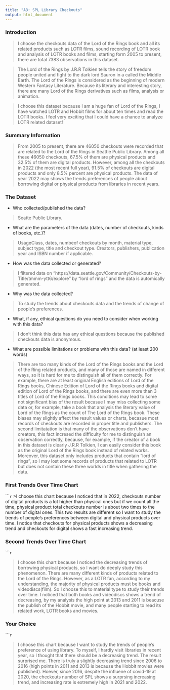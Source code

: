 ```yaml
---
title: "A3: SPL Library Checkouts"
output: html_document
---
```


### Introduction


>I choose the checkouts data of the Lord of the Rings book and all its related products such as LOTR films, sound recording of LOTR book and analysis of LOTR books and films, starting form 2005 to present, there are total 7383 observations in this dataset.

>The Lord of the Rings by J.R.R Tolkien tells the story of freedom people united and fight to the dark lord Sauron in a called the Middle Earth. The Lord of the Rings is considered as the beginning of modern Western Fantasy Literature. Because its literary and interesting story, there are many Lord of the Rings derivatives such as films, analysis or animation.

>I choose this dataset because I am a huge fan of Lord of the Rings, I have watched LOTR and Hobbit films for about ten times and read the LOTR books. I feel very exciting that I could have a chance to analyze LOTR related dataset!


### Summary Information

>From 2005 to present, there are 46050 checkouts were recorded that are related to the Lord of the Rings in Seattle Public Library. Among all these 46050 checkouts, 67.5% of them are physical products and 32.5% of them are digital products. However, among all the checkouts in 2022 (the most recent full year), 91.5% of checkouts are digital products and only 8.5% percent are physical products. The data of year 2022 may shows the trends preferences of people about borrowing digital or physical products from libraries in recent years.

### The Dataset

- Who collected/published the data?

> Seatte Public Library.

- What are the parameters of the data (dates, number of checkouts, kinds of books, etc.)?

>UsageClass, dates, numbeof checkouts by month, material type, subject type, title and checkout type.
Creators, publishers, publication year and ISBN number if applicable.

- How was the data collected or generated?

> I filtered data on "https://data.seattle.gov/Community/Checkouts-by-Title/tmmm-ytt6/explore" by "lord of rings" and the data is automically generated.

- Why was the data collected? 

> To study the trends about checkouts data and the trends of change of people's preferences.

- What, if any, ethical questions do you need to consider when working with this data?

> I don't think this data has any ethical questions because the published checkouts data is anonymous.

- What are possible limitations or problems with this data?   (at least 200 words)

>There are too many kinds of the Lord of the Rings books and the Lord of the Ring related products, and many of those are named in different ways, so it is hard for me to distinguish all of them correctly. For example, there are at least original English editions of Lord of the Rings books, Chinese Edition of Lord of the Rings books and digital edition of Lord of the Rings books, and there are even more than 3 titles of Lord of the Rings books. This conditions may lead to some not significant bias of the result becasue I may miss collecting some data or, for example, take a book that analysis the literary value of Lord of the Rings as the count of The Lord of the Rings book. These biases may slightly affect the result values or charts, becasue most records of checkouts are recorded in proper title and publishers. The second limitatation is that many of the observations don't have creators, this fact incresed the difficulty for me to distinguish an observation correctly, because, for example, if the creator of a book in this dataset is clearly J.R.R Tolkien, I can easily consider this book as the original Lord of the Rings book instead of related works. Moreover, this dataset only includes products that contain "lord of rings", so I may lost some records of products that related to LOTR but does not contain these three worlds in title when gathering the data. 

### First Trends Over Time Chart

``````r
```
>I choose this chart because I noticed that in 2022, checkouts number of digital products is a lot higher than physical ones but if we count all the time, physical product total checkouts number is about two times to the number of digital ones. This two results are different so I want to study the trends of people's preferences between digital and physical products over time. I notice that checkouts for physical products shows a decreasing trend and checkouts for digital shows a fast increasing trend.

### Second Trends Over Time Chart

``````r
```

>I choose this chart because I noticed the decreasing trends of borrowing physical products, so I want do deeply study this phenomenon. There are many different kinds of products related to the Lord of the Rings. However, as a LOTR fan, according to my understanding, the majority of physical products must be books and videodiscs(film). So I choose this to material type to study their trends over time. I noticed that both books and videodiscs shows a trend of decreasing, by my analysis the high point at 2013 and 2011 is beacuse the publish of the Hobbit movie, and many people starting to read its related work, LOTR books and movies.

### Your Choice


``````r
```

>I choose this chart because I want to study the trends of people's preference of using library. To myself, I hardly visit libraries in recent year, so I thought that there should be a decreasing trend. The result surprised me. There is truly a slightly decreasing trend since 2006 to 2016 (high points in 2011 and 2013 is because the Hobbit movies were published). Hoever, since 2016, despite the influene of covid-19 at 2020, the checkouts number of SPL shows a surprsing increasing trend, and increasing rate is extremely high in 2021 and 2022.

